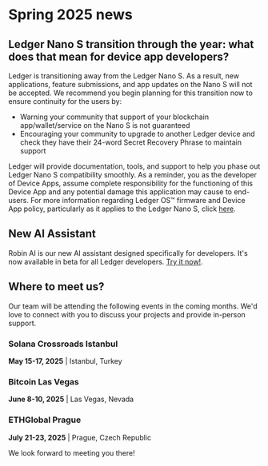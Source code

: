 # Spring 2025 news

## Ledger Nano S transition through the year: what does that mean for device app developers?

Ledger is transitioning away from the Ledger Nano S. As a result, new applications, feature submissions, and app updates on the Nano S will not be accepted. We recommend you begin planning for this transition now to ensure continuity for the users by:
- Warning your community that support of your blockchain app/wallet/service on the Nano S is not guaranteed
- Encouraging your community to upgrade to another Ledger device and check they have their 24-word Secret Recovery Phrase to maintain support

Ledger will provide documentation, tools, and support to help you phase out Ledger Nano S compatibility smoothly. As a reminder, you as the developer of Device Apps, assume complete responsibility for the functioning of this Device App and any potential damage this application may cause to end-users. For more information regarding Ledger OS™ firmware and Device App policy, particularly as it applies to the Ledger Nano S, click [here](https://shop.ledger.com/pages/ledger-os-and-device-apps-policy?srsltid=AfmBOoqFzgnTwoFSnsch3Cbi1Pn5YzGqwjKiepcMWhr7uDGmYlreri9y). 

## New AI Assistant

Robin AI is our new AI assistant designed specifically for developers. It's now available in beta for all Ledger developers. [Try it now!](/robin).

## Where to meet us?

Our team will be attending the following events in the coming months. We'd love to connect with you to discuss your projects and provide in-person support.

### Solana Crossroads Istanbul 

**May 15-17, 2025** | Istanbul, Turkey

### Bitcoin Las Vegas

**June 8-10, 2025** | Las Vegas, Nevada

### ETHGlobal Prague

**July 21-23, 2025** | Prague, Czech Republic

We look forward to meeting you there!